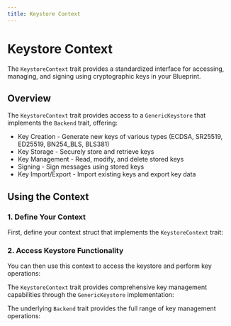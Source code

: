 ```yaml
---
title: Keystore Context
---
```



# Keystore Context

The `KeystoreContext` trait provides a standardized interface for accessing, managing, and signing using cryptographic keys in your Blueprint.

## Overview

The `KeystoreContext` trait provides access to a `GenericKeystore` that implements the `Backend` trait, offering:

- Key Creation - Generate new keys of various types (ECDSA, SR25519, ED25519, BN254_BLS, BLS381)
- Key Storage - Securely store and retrieve keys
- Key Management - Read, modify, and delete stored keys
- Signing - Sign messages using stored keys
- Key Import/Export - Import existing keys and export key data

<GithubFileReaderDisplay 
  url="https://github.com/tangle-network/gadget/blob/main/sdk/src/contexts/keystore.rs"
  fromLine={4}
  toLine={7}
  title="KeystoreContext Trait Definition"
/>

## Using the Context

### 1. Define Your Context

First, define your context struct that implements the `KeystoreContext` trait:

<GithubFileReaderDisplay 
  url="https://github.com/tangle-network/gadget/blob/main/macros/context-derive/tests/ui/basic.rs"
  fromLine={4}
  toLine={9}
  title="Keystore Context Definition"
/>

### 2. Access Keystore Functionality

You can then use this context to access the keystore and perform key operations:

<GithubFileReaderDisplay 
  url="https://github.com/tangle-network/gadget/blob/main/macros/context-derive/tests/ui/basic.rs"
  fromLine={17}
  toLine={17}
  title="Accessing Keystore Functionality"
/>

The `KeystoreContext` trait provides comprehensive key management capabilities through the `GenericKeystore` implementation:

<GithubFileReaderDisplay 
  url="https://github.com/tangle-network/gadget/blob/main/sdk/src/keystore/backend/mod.rs"
  fromLine={16}
  toLine={27}
  title="GenericKeystore Implementation"
/>

The underlying `Backend` trait provides the full range of key management operations:

<GithubFileReaderDisplay 
  url="https://github.com/tangle-network/gadget/blob/main/sdk/src/keystore/mod.rs"
  fromLine={182}
  toLine={347}
  title="Backend Trait Definition"
/>

